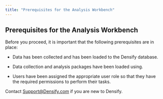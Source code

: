 ```yaml
---
title: "Prerequisites for the Analysis Workbench"
---
```


## Prerequisites for the Analysis Workbench

Before you proceed, it is important that the following prerequisites are in place:

* Data has been collected and has been loaded to the Densify database.

* Data collection and analysis packages have been loaded using.

* Users have been assigned the appropriate user role so that they have the required permissions to perform their tasks.

Contact [Support@Densify.com](mailto:Support@Densify.com) if you are new to Densify.

<br/>
